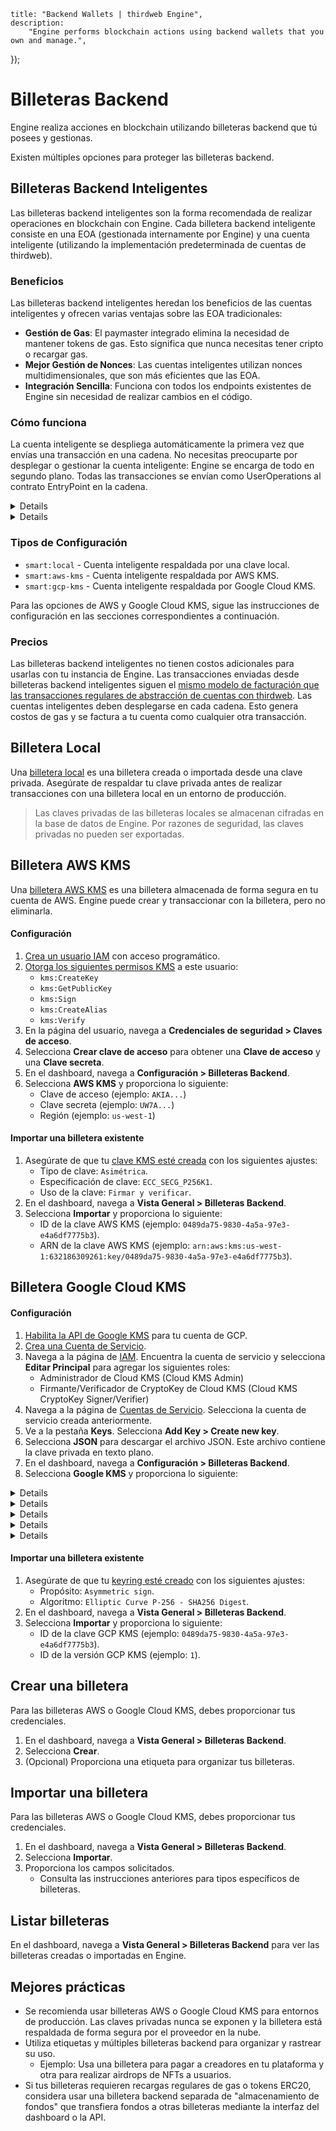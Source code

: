
	title: "Backend Wallets | thirdweb Engine",
	description:
		"Engine performs blockchain actions using backend wallets that you own and manage.",
});

# Billeteras Backend

Engine realiza acciones en blockchain utilizando billeteras backend que tú posees y gestionas.

Existen múltiples opciones para proteger las billeteras backend.

## Billeteras Backend Inteligentes

Las billeteras backend inteligentes son la forma recomendada de realizar operaciones en blockchain con Engine. Cada billetera backend inteligente consiste en una EOA (gestionada internamente por Engine) y una cuenta inteligente (utilizando la implementación predeterminada de cuentas de thirdweb).

### Beneficios

Las billeteras backend inteligentes heredan los beneficios de las cuentas inteligentes y ofrecen varias ventajas sobre las EOA tradicionales:

- **Gestión de Gas**: El paymaster integrado elimina la necesidad de mantener tokens de gas. Esto significa que nunca necesitas tener cripto o recargar gas.
- **Mejor Gestión de Nonces**: Las cuentas inteligentes utilizan nonces multidimensionales, que son más eficientes que las EOA.
- **Integración Sencilla**: Funciona con todos los endpoints existentes de Engine sin necesidad de realizar cambios en el código.

### Cómo funciona

La cuenta inteligente se despliega automáticamente la primera vez que envías una transacción en una cadena. No necesitas preocuparte por desplegar o gestionar la cuenta inteligente: Engine se encarga de todo en segundo plano. Todas las transacciones se envían como UserOperations al contrato EntryPoint en la cadena.

<Details summary="¿En qué se diferencian las billeteras backend inteligentes de las características AA existentes de Engine?">
	A diferencia de la [implementación previa de abstracción de cuentas en
	Engine](account-abstraction), donde tenías que gestionar tanto la dirección de
	la cuenta (`x-account-address`) como la dirección de la billetera backend
	(`x-backend-wallet-address`) por separado, las billeteras backend inteligentes
	simplifican este proceso. Ahora, la dirección de la billetera backend es la
	misma dirección de la cuenta inteligente.
</Details>

<Details summary="¿Cuándo no usar las billeteras backend inteligentes?">
	En este momento, las billeteras backend inteligentes no permiten importar una
	cuenta inteligente. En casos de uso donde necesites importar una cuenta
	inteligente (como con claves de sesión), deberías usar las [características AA
	de Engine que utilizan el encabezado `x-account-address`](account-abstraction).
</Details>

### Tipos de Configuración

- `smart:local` - Cuenta inteligente respaldada por una clave local.
- `smart:aws-kms` - Cuenta inteligente respaldada por AWS KMS.
- `smart:gcp-kms` - Cuenta inteligente respaldada por Google Cloud KMS.

Para las opciones de AWS y Google Cloud KMS, sigue las instrucciones de configuración en las secciones correspondientes a continuación.

### Precios

Las billeteras backend inteligentes no tienen costos adicionales para usarlas con tu instancia de Engine. Las transacciones enviadas desde billeteras backend inteligentes siguen el [mismo modelo de facturación que las transacciones regulares de abstracción de cuentas con thirdweb](/connect/account-abstraction/infrastructure#pricing--billing).
Las cuentas inteligentes deben desplegarse en cada cadena. Esto genera costos de gas y se factura a tu cuenta como cualquier otra transacción.

## Billetera Local

Una [billetera local](/references/wallets/v2/LocalWallet) es una billetera creada o importada desde una clave privada. Asegúrate de respaldar tu clave privada antes de realizar transacciones con una billetera local en un entorno de producción.

> Las claves privadas de las billeteras locales se almacenan cifradas en la base de datos de Engine. Por razones de seguridad, las claves privadas no pueden ser exportadas.

## Billetera AWS KMS

Una [billetera AWS KMS](/references/wallets/v2/AwsKmsWallet) es una billetera almacenada de forma segura en tu cuenta de AWS. Engine puede crear y transaccionar con la billetera, pero no eliminarla.

#### Configuración

1. [Crea un usuario IAM](https://docs.aws.amazon.com/IAM/latest/UserGuide/id_users_create.html#id_users_create_console) con acceso programático.
1. [Otorga los siguientes permisos KMS](https://docs.aws.amazon.com/kms/latest/developerguide/control-access.html) a este usuario:
   - `kms:CreateKey`
   - `kms:GetPublicKey`
   - `kms:Sign`
   - `kms:CreateAlias`
   - `kms:Verify`
1. En la página del usuario, navega a **Credenciales de seguridad > Claves de acceso**.
1. Selecciona **Crear clave de acceso** para obtener una **Clave de acceso** y una **Clave secreta**.
1. En el dashboard, navega a **Configuración > Billeteras Backend**.
1. Selecciona **AWS KMS** y proporciona lo siguiente:
   - Clave de acceso (ejemplo: `AKIA...`)
   - Clave secreta (ejemplo: `UW7A...`)
   - Región (ejemplo: `us-west-1`)

#### Importar una billetera existente

1. Asegúrate de que tu [clave KMS esté creada](https://docs.aws.amazon.com/kms/latest/developerguide/create-keys.html) con los siguientes ajustes:
   - Tipo de clave: `Asimétrica`.
   - Especificación de clave: `ECC_SECG_P256K1`.
   - Uso de la clave: `Firmar y verificar`.
1. En el dashboard, navega a **Vista General > Billeteras Backend**.
1. Selecciona **Importar** y proporciona lo siguiente:
   - ID de la clave AWS KMS (ejemplo: `0489da75-9830-4a5a-97e3-e4a6df7775b3`).
   - ARN de la clave AWS KMS (ejemplo: `arn:aws:kms:us-west-1:632186309261:key/0489da75-9830-4a5a-97e3-e4a6df7775b3`).

## Billetera Google Cloud KMS

#### Configuración

1. [Habilita la API de Google KMS](https://cloud.google.com/kms/docs/create-encryption-keys#before-you-begin) para tu cuenta de GCP.
1. [Crea una Cuenta de Servicio](https://cloud.google.com/iam/docs/service-accounts-create).
1. Navega a la página de [IAM](https://console.cloud.google.com/iam-admin/iam). Encuentra la cuenta de servicio y selecciona **Editar Principal** para agregar los siguientes roles:
   - Administrador de Cloud KMS (Cloud KMS Admin)
   - Firmante/Verificador de CryptoKey de Cloud KMS (Cloud KMS CryptoKey Signer/Verifier)
1. Navega a la página de [Cuentas de Servicio](https://console.cloud.google.com/iam-admin/serviceaccounts). Selecciona la cuenta de servicio creada anteriormente.
1. Ve a la pestaña **Keys**. Selecciona **Add Key > Create new key**.
1. Selecciona **JSON** para descargar el archivo JSON. Este archivo contiene la clave privada en texto plano.
1. En el dashboard, navega a **Configuración > Billeteras Backend**.
1. Selecciona **Google KMS** y proporciona lo siguiente:

<Details id="gcpApplicationProjectId" summary="gcpApplicationProjectId">

Este es el ID del proyecto GCP donde se creó la clave.

**Dónde encontrarlo**:

- Navega a la consola de Google Cloud.
- Haz clic en el menú desplegable de proyectos en la parte superior de la página.
- El ID del proyecto se muestra debajo del nombre de tu proyecto.

</Details>

<Details id="gcpKmsLocationId" summary="gcpKmsLocationId">

Este es el lugar donde se creó el keyring (por ejemplo, us-central1, europe-west1).

**Dónde encontrarlo**:

- En la consola de Google Cloud, ve a **Security > Cryptographic Keys**.
- Haz clic en el keyring que contiene tu clave.
- La ubicación se muestra en el campo de Ubicación (Location).

</Details>

<Details id="gcpKmsKeyRingId" summary="gcpKmsKeyRingId">

Este es el ID del keyring donde se almacena tu clave.

**Dónde encontrarlo**:

- En la consola de Google Cloud, ve a **Security > Cryptographic Keys**.
- Selecciona el keyring que contiene tu clave.
- El ID del KeyRing se muestra en la lista o en la URL.

</Details>

<Details id="gcpApplicationCredentialEmail" summary="gcpApplicationCredentialEmail">

Este es el correo electrónico asociado a la cuenta de servicio utilizada para acceder a la clave KMS.

**Dónde encontrarlo**:

- En la consola de Google Cloud, ve a **IAM & Admin > Service Accounts**.
- Encuentra la cuenta de servicio que estás utilizando. Su correo electrónico tendrá el formato: `name@project.iam.gserviceaccount.com`.

</Details>

<Details id="gcpApplicationCredentialPrivateKey" summary="gcpApplicationCredentialPrivateKey">

Esta es la clave privada de la cuenta de servicio utilizada para autenticar solicitudes a la API.

**Dónde encontrarlo**:

- Abre el archivo JSON descargado anteriormente.
- Copia el valor del campo `private_key`.

</Details>


#### Importar una billetera existente

1. Asegúrate de que tu [keyring esté creado](https://cloud.google.com/kms/docs/create-key-ring) con los siguientes ajustes:
   - Propósito: `Asymmetric sign`.
   - Algoritmo: `Elliptic Curve P-256 - SHA256 Digest`.
1. En el dashboard, navega a **Vista General > Billeteras Backend**.
1. Selecciona **Importar** y proporciona lo siguiente:
   - ID de la clave GCP KMS (ejemplo: `0489da75-9830-4a5a-97e3-e4a6df7775b3`).
   - ID de la versión GCP KMS (ejemplo: `1`).

## Crear una billetera

Para las billeteras AWS o Google Cloud KMS, debes proporcionar tus credenciales.

1. En el dashboard, navega a **Vista General > Billeteras Backend**.
1. Selecciona **Crear**.
1. (Opcional) Proporciona una etiqueta para organizar tus billeteras.


## Importar una billetera

Para las billeteras AWS o Google Cloud KMS, debes proporcionar tus credenciales.

1. En el dashboard, navega a **Vista General > Billeteras Backend**.
1. Selecciona **Importar**.
1. Proporciona los campos solicitados.
   - Consulta las instrucciones anteriores para tipos específicos de billeteras.

## Listar billeteras

En el dashboard, navega a **Vista General > Billeteras Backend** para ver las billeteras creadas o importadas en Engine.

## Mejores prácticas

- Se recomienda usar billeteras AWS o Google Cloud KMS para entornos de producción. Las claves privadas nunca se exponen y la billetera está respaldada de forma segura por el proveedor en la nube.
- Utiliza etiquetas y múltiples billeteras backend para organizar y rastrear su uso.
  - Ejemplo: Usa una billetera para pagar a creadores en tu plataforma y otra para realizar airdrops de NFTs a usuarios.
- Si tus billeteras requieren recargas regulares de gas o tokens ERC20, considera usar una billetera backend separada de "almacenamiento de fondos" que transfiera fondos a otras billeteras mediante la interfaz del dashboard o la API.
